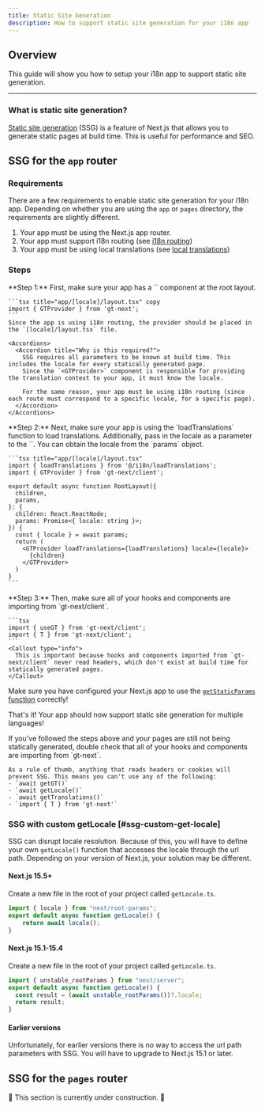 ```yaml
---
title: Static Site Generation
description: How to support static site generation for your i18n app
---
```


## Overview

This guide will show you how to setup your i18n app to support static site generation.

---

### What is static site generation?

[Static site generation](https://nextjs.org/docs/pages/building-your-application/rendering/static-site-generation) (SSG) is a feature of Next.js that allows you to generate static pages at build time.
This is useful for performance and SEO. 

## SSG for the `app` router

### Requirements

There are a few requirements to enable static site generation for your i18n app.
Depending on whether you are using the `app` or `pages` directory, the requirements are slightly different.

1. Your app must be using the Next.js app router.
2. Your app must support i18n routing (see [i18n routing](/docs/next/guides/middleware))
3. Your app must be using local translations (see [local translations](/docs/next/guides/local-tx))

### Steps

<Steps>
  <Step>
    **Step 1:**
    First, make sure your app has a `<GTProvider>` component at the root layout.

    ```tsx title="app/[locale]/layout.tsx" copy
    import { GTProvider } from 'gt-next';
    ```
    Since the app is using i18n routing, the provider should be placed in the `[locale]/layout.tsx` file.
    
    <Accordions>
      <Accordion title="Why is this required?">
        SSG requires all parameters to be known at build time. This includes the locale for every statically generated page.
        Since the `<GTProvider>` component is responsible for providing the translation context to your app, it must know the locale.

        For the same reason, your app must be using i18n routing (since each route must correspond to a specific locale, for a specific page).
      </Accordion>
    </Accordions>
  </Step>
  <Step>
    **Step 2:**
    Next, make sure your app is using the `loadTranslations` function to load translations.
    Additionally, pass in the locale as a parameter to the `<GTProvider>`. You can obtain the locale from the `params` object.

    ```tsx title="app/[locale]/layout.tsx"
    import { loadTranslations } from '@/i18n/loadTranslations';
    import { GTProvider } from 'gt-next/client';

    export default async function RootLayout({
      children,
      params,
    }: {
      children: React.ReactNode;
      params: Promise<{ locale: string }>;
    }) {
      const { locale } = await params;
      return (
        <GTProvider loadTranslations={loadTranslations} locale={locale}>
          {children}
        </GTProvider>
      )
    }
    ```
  </Step>
  <Step>
    **Step 3:**
    Then, make sure all of your hooks and components are importing from `gt-next/client`.

    ```tsx
    import { useGT } from 'gt-next/client';
    import { T } from 'gt-next/client';
    ```
    <Callout type="info">
      This is important because hooks and components imported from `gt-next/client` never read headers, which don't exist at build time for statically generated pages.
    </Callout>
  </Step>
</Steps>

Make sure you have configured your Next.js app to use the [`getStaticParams` function](https://nextjs.org/docs/app/api-reference/functions/generate-static-params) correctly!

That's it! Your app should now support static site generation for multiple languages!

<Accordions>
  <Accordion title="My pages aren't being statically generated!">
    If you've followed the steps above and your pages are still not being statically generated, double check that all of your hooks and components are importing from `gt-next`.

    As a rule of thumb, anything that reads headers or cookies will prevent SSG. This means you can't use any of the following:
    - `await getGT()`
    - `await getLocale()`
    - `await getTranslations()`
    - `import { T } from 'gt-next'`
    
  </Accordion>
</Accordions>

### SSG with custom getLocale [#ssg-custom-get-locale]

SSG can disrupt locale resolution.
Because of this, you will have to define your own `getLocale()` function that accesses the locale through the url path.
Depending on your version of Next.js, your solution may be different.

#### Next.js 15.5+

Create a new file in the root of your project called `getLocale.ts`.

```ts title="getLocale.ts"
import { locale } from "next/root-params";
export default async function getLocale() {
    return await locale();
}
```

#### Next.js 15.1-15.4

Create a new file in the root of your project called `getLocale.ts`.

```ts title="getLocale.ts"
import { unstable_rootParams } from "next/server";
export default async function getLocale() {
  const result = (await unstable_rootParams())?.locale;
  return result;
}
```


#### Earlier versions

Unfortunately, for earlier versions there is no way to access the url path parameters with SSG.
You will have to upgrade to Next.js 15.1 or later.


## SSG for the `pages` router

🚧 This section is currently under construction. 🚧



